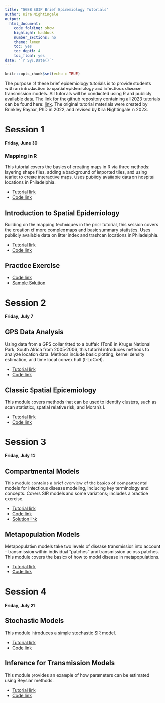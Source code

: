 ```yaml
---
title: "GGEB SUIP Brief Epidemiology Tutorials"
author: Kira Nightingale
output:
  html_document:
    code_folding: show
    highlight: haddock
    number_sections: no
    theme: lumen
    toc: yes
    toc_depth: 4
    toc_float: yes
date: "`r Sys.Date()`"
---
```


```r
knitr::opts_chunk$set(echo = TRUE)
```

The purpose of these brief epidemiology tutorials is to provide students with an introduction to spatial epidemiology and infectious disease transmission models. All tutorials will be conducted using R and publicly available data. The link for the github repository containing all 2023 tutorials can be found here: [link](https://github.com/kira-nightingale/epi_tutorial_library/tree/main). The original tutorial materials were created by Brinkley Raynor, PhD in 2022, and revised by Kira Nightingale in 2023.

# Session 1
**Friday, June 30**

### Mapping in R
This tutorial covers the basics of creating maps in R via three methods: layering shape files, adding a background of imported tiles, and using leaflet to create interactive maps. Uses publicly available data on hospital locations in Philadelphia.

- [Tutorial link](https://rpubs.com/KNightingale/SUIP2023_01)
- [Code link](https://github.com/kira-nightingale/epi_tutorial_library/blob/main/Spatial/01_Mapping.Rmd)

## Introduction to Spatial Epidemiology
Building on the mapping techniques in the prior tutorial, this session covers the creation of more complex maps and basic summary statistics. Uses publicly available data on litter index and trashcan locations in Philadelphia.

- [Tutorial link](https://rpubs.com/KNightingale/SUIP2023_2)
- [Code link](https://github.com/kira-nightingale/epi_tutorial_library/blob/main/Spatial/02_ChoroplethMaps.Rmd)

## Practice Exercise

- [Code link](https://github.com/kira-nightingale/epi_tutorial_library/blob/main/Spatial/03_MappingExercise.Rmd)
- [Sample Solution]("https://rpubs.com/KNightingale/1060151")

# Session 2
**Friday, July 7**

## GPS Data Analysis
Using data from a GPS collar fitted to a buffalo (Toni) in Kruger National Park, South Africa from 2005-2006, this tutorial introduces methods to analyze location data. Methods include basic plotting, kernel density estimation, and time local convex hull (t-LoCoH).

- [Tutorial link](https://rpubs.com/KNightingale/1060153)
- [Code link](https://github.com/kira-nightingale/epi_tutorial_library/blob/main/Spatial/04_GPStracking.Rmd)

## Classic Spatial Epidemiology
This module covers methods that can be used to identify clusters, such as scan statistics, spatial relative risk, and Moran's I.

- [Tutorial link](https://rpubs.com/KNightingale/1060152)
- [Code link](https://github.com/kira-nightingale/epi_tutorial_library/blob/main/Spatial/05_SpatialClustering.Rmd)

# Session 3
**Friday, July 14**

## Compartmental Models
This module contains a brief overview of the basics of compartmental models for infectious disease modeling, including key terminology and concepts. Covers SIR models and some variations; includes a practice exercise.

- [Tutorial link](https://rpubs.com/KNightingale/1062478)
- [Code link](https://github.com/kira-nightingale/epi_tutorial_library/blob/main/TransmissionModels/05_ModelingBasics.Rmd)
- [Solution link](https://rpubs.com/KNightingale/1062479)

## Metapopulation Models
Metapopulation models take two levels of disease transmission into account - transmission within individual "patches" and transmission across patches. This module covers the basics of how to model disease in metapopulations.

- [Tutorial link](https://rpubs.com/KNightingale/1062482)
- [Code link](https://github.com/kira-nightingale/epi_tutorial_library/blob/main/TransmissionModels/06_MetapopulationModel.Rmd)

# Session 4
**Friday, July 21**

## Stochastic Models
This module introduces a simple stochastic SIR model.

- [Tutorial link](https://rpubs.com/KNightingale/1064573)
- [Code link](https://github.com/kira-nightingale/epi_tutorial_library/blob/main/TransmissionModels/06_StochasticSIR.Rmd)

## Inference for Transmission Models
This module provides an example of how parameters can be estimated using Beysian methods.

- [Tutorial link](https://rpubs.com/KNightingale/1064580)
- [Code link](https://github.com/kira-nightingale/epi_tutorial_library/blob/main/TransmissionModels/07_SIRinference.Rmd)